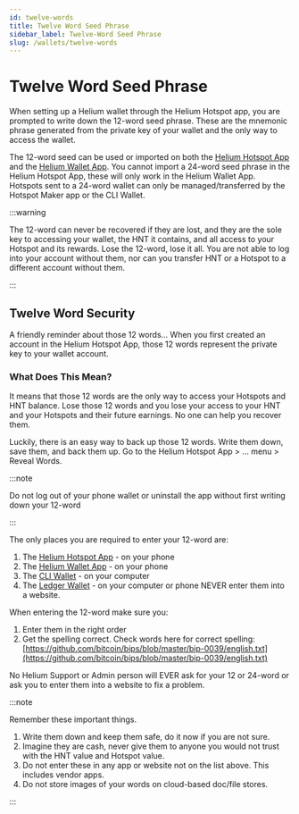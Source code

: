 ```yaml
---
id: twelve-words
title: Twelve Word Seed Phrase
sidebar_label: Twelve-Word Seed Phrase
slug: /wallets/twelve-words
---
```


# Twelve Word Seed Phrase

When setting up a Helium wallet through the Helium Hotspot app, you are prompted to write down the
12-word seed phrase. These are the mnemonic phrase generated from the private key of your wallet and
the only way to access the wallet.

The 12-word seed can be used or imported on both the [Helium Hotspot App](/wallets/app-wallet) and
the [Helium Wallet App](/wallets/helium-wallet-app). You cannot import a 24-word seed phrase in the
Helium Hotspot App, these will only work in the Helium Wallet App. Hotspots sent to a 24-word wallet
can only be managed/transferred by the Hotspot Maker app or the CLI Wallet.

:::warning

The 12-word can never be recovered if they are lost, and they are the sole key to accessing your
wallet, the HNT it contains, and all access to your Hotspot and its rewards. Lose the 12-word, lose
it all. You are not able to log into your account without them, nor can you transfer HNT or a
Hotspot to a different account without them.

:::

## Twelve Word Security

A friendly reminder about those 12 words… When you first created an account in the Helium Hotspot
App, those 12 words represent the private key to your wallet account.

### What Does This Mean?

It means that those 12 words are the only way to access your Hotspots and HNT balance. Lose those 12
words and you lose your access to your HNT and your Hotspots and their future earnings. No one can
help you recover them.

Luckily, there is an easy way to back up those 12 words. Write them down, save them, and back them
up. Go to the Helium Hotspot App > … menu > Reveal Words.

:::note

Do not log out of your phone wallet or uninstall the app without first writing down your 12-word

:::

The only places you are required to enter your 12-word are:

1. The [Helium Hotspot App](/wallets/app-wallet) - on your phone
2. The [Helium Wallet App](/wallets/helium-wallet-app) - on your phone
3. The [CLI Wallet](/wallets/cli-wallet) - on your computer
4. The [Ledger Wallet](/wallets/ledger) - on your computer or phone NEVER enter them into a website.

When entering the 12-word make sure you:

1. Enter them in the right order
2. Get the spelling correct. Check words here for correct spelling:
   [https://github.com/bitcoin/bips/blob/master/bip-0039/english.txt](https://github.com/bitcoin/bips/blob/master/bip-0039/english.txt)

No Helium Support or Admin person will EVER ask for your 12 or 24-word or ask you to enter them into
a website to fix a problem.

:::note

Remember these important things.

1. Write them down and keep them safe, do it now if you are not sure.
2. Imagine they are cash, never give them to anyone you would not trust with the HNT value and
   Hotspot value.
3. Do not enter these in any app or website not on the list above. This includes vendor apps.
4. Do not store images of your words on cloud-based doc/file stores.

:::
